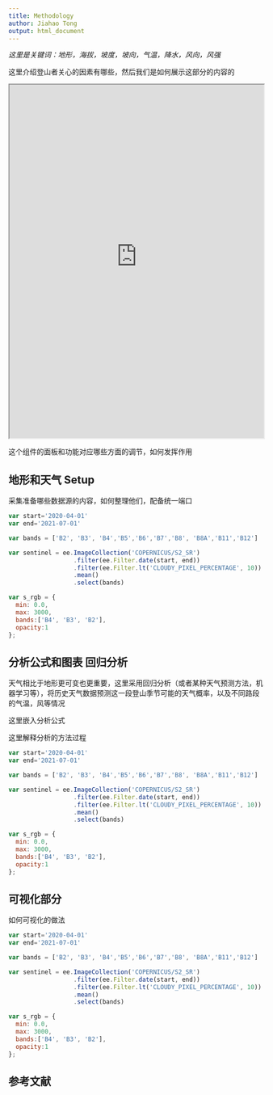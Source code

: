 ```yaml
---
title: Methodology
author: Jiahao Tong
output: html_document
---
```


*这里是关键词：地形，海拔，坡度，坡向，气温，降水，风向，风强*

这里介绍登山者关心的因素有哪些，然后我们是如何展示这部分的内容的

:::{.column-page}

<iframe src='https://ollielballinger.users.earthengine.app/view/shipdetection' width='100%' height='700px'></iframe>

:::

这个组件的面板和功能对应哪些方面的调节，如何发挥作用

## 地形和天气 Setup

采集准备哪些数据源的内容，如何整理他们，配备统一端口

```js
var start='2020-04-01'
var end='2021-07-01'

var bands = ['B2', 'B3', 'B4','B5','B6','B7','B8', 'B8A','B11','B12']

var sentinel = ee.ImageCollection('COPERNICUS/S2_SR')
                  .filter(ee.Filter.date(start, end))
                  .filter(ee.Filter.lt('CLOUDY_PIXEL_PERCENTAGE', 10))
                  .mean()
                  .select(bands)

var s_rgb = {
  min: 0.0,
  max: 3000,
  bands:['B4', 'B3', 'B2'],
  opacity:1
};
```

## 分析公式和图表 回归分析

天气相比于地形更可变也更重要，这里采用回归分析（或者某种天气预测方法，机器学习等），将历史天气数据预测这一段登山季节可能的天气概率，以及不同路段的气温，风等情况

这里嵌入分析公式

这里解释分析的方法过程

```js
var start='2020-04-01'
var end='2021-07-01'

var bands = ['B2', 'B3', 'B4','B5','B6','B7','B8', 'B8A','B11','B12']

var sentinel = ee.ImageCollection('COPERNICUS/S2_SR')
                  .filter(ee.Filter.date(start, end))
                  .filter(ee.Filter.lt('CLOUDY_PIXEL_PERCENTAGE', 10))
                  .mean()
                  .select(bands)

var s_rgb = {
  min: 0.0,
  max: 3000,
  bands:['B4', 'B3', 'B2'],
  opacity:1
};
```

## 可视化部分

如何可视化的做法

```js
var start='2020-04-01'
var end='2021-07-01'

var bands = ['B2', 'B3', 'B4','B5','B6','B7','B8', 'B8A','B11','B12']

var sentinel = ee.ImageCollection('COPERNICUS/S2_SR')
                  .filter(ee.Filter.date(start, end))
                  .filter(ee.Filter.lt('CLOUDY_PIXEL_PERCENTAGE', 10))
                  .mean()
                  .select(bands)

var s_rgb = {
  min: 0.0,
  max: 3000,
  bands:['B4', 'B3', 'B2'],
  opacity:1
};
```

## 参考文献